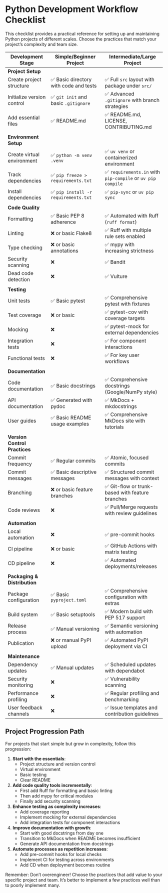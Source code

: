 # Python Development Workflow Checklist

This checklist provides a practical reference for setting up and maintaining Python projects of different scales. Choose the practices that match your project's complexity and team size.

| Development Stage | Simple/Beginner Project | Intermediate/Large Project |
|-------------------|-------------------------|----------------------------|
| **Project Setup** | | |
| Create project structure | ✅ Basic directory with code and tests | ✅ Full `src` layout with package under `src/` |
| Initialize version control | ✅ `git init` and basic `.gitignore` | ✅ Advanced `.gitignore` with branch strategies |
| Add essential files | ✅ README.md | ✅ README.md, LICENSE, CONTRIBUTING.md |
| | | |
| **Environment Setup** | | |
| Create virtual environment | ✅ `python -m venv .venv` | ✅ `uv venv` or containerized environment |
| Track dependencies | ✅ `pip freeze > requirements.txt` | ✅ `requirements.in` with `pip-compile` or `uv pip compile` |
| Install dependencies | ✅ `pip install -r requirements.txt` | ✅ `pip-sync` or `uv pip sync` |
| | | |
| **Code Quality** | | |
| Formatting | ✅ Basic PEP 8 adherence | ✅ Automated with Ruff (`ruff format`) |
| Linting | ❌ or basic Flake8 | ✅ Ruff with multiple rule sets enabled |
| Type checking | ❌ or basic annotations | ✅ mypy with increasing strictness |
| Security scanning | ❌ | ✅ Bandit |
| Dead code detection | ❌ | ✅ Vulture |
| | | |
| **Testing** | | |
| Unit tests | ✅ Basic pytest | ✅ Comprehensive pytest with fixtures |
| Test coverage | ❌ or basic | ✅ pytest-cov with coverage targets |
| Mocking | ❌ | ✅ pytest-mock for external dependencies |
| Integration tests | ❌ | ✅ For component interactions |
| Functional tests | ❌ | ✅ For key user workflows |
| | | |
| **Documentation** | | |
| Code documentation | ✅ Basic docstrings | ✅ Comprehensive docstrings (Google/NumPy style) |
| API documentation | ✅ Generated with pydoc | ✅ MkDocs + mkdocstrings |
| User guides | ✅ Basic README usage examples | ✅ Comprehensive MkDocs site with tutorials |
| | | |
| **Version Control Practices** | | |
| Commit frequency | ✅ Regular commits | ✅ Atomic, focused commits |
| Commit messages | ✅ Basic descriptive messages | ✅ Structured commit messages with context |
| Branching | ❌ or basic feature branches | ✅ Git-flow or trunk-based with feature branches |
| Code reviews | ❌ | ✅ Pull/Merge requests with review guidelines |
| | | |
| **Automation** | | |
| Local automation | ❌ | ✅ pre-commit hooks |
| CI pipeline | ❌ or basic | ✅ GitHub Actions with matrix testing |
| CD pipeline | ❌ | ✅ Automated deployments/releases |
| | | |
| **Packaging & Distribution** | | |
| Package configuration | ✅ Basic `pyproject.toml` | ✅ Comprehensive configuration with extras |
| Build system | ✅ Basic setuptools | ✅ Modern build with PEP 517 support |
| Release process | ✅ Manual versioning | ✅ Semantic versioning with automation |
| Publication | ❌ or manual PyPI upload | ✅ Automated PyPI deployment via CI |
| | | |
| **Maintenance** | | |
| Dependency updates | ✅ Manual updates | ✅ Scheduled updates with dependabot |
| Security monitoring | ❌ | ✅ Vulnerability scanning |
| Performance profiling | ❌ | ✅ Regular profiling and benchmarking |
| User feedback channels | ❌ | ✅ Issue templates and contribution guidelines |

## Project Progression Path

For projects that start simple but grow in complexity, follow this progression:

1. **Start with the essentials**:
   - Project structure and version control
   - Virtual environment
   - Basic testing
   - Clear README

2. **Add code quality tools incrementally**:
   - First add Ruff for formatting and basic linting
   - Then add mypy for critical modules
   - Finally add security scanning

3. **Enhance testing as complexity increases**:
   - Add coverage reporting
   - Implement mocking for external dependencies
   - Add integration tests for component interactions

4. **Improve documentation with growth**:
   - Start with good docstrings from day one
   - Transition to MkDocs when README becomes insufficient
   - Generate API documentation from docstrings

5. **Automate processes as repetition increases**:
   - Add pre-commit hooks for local checks
   - Implement CI for testing across environments
   - Add CD when deployment becomes routine

Remember: Don't overengineer! Choose the practices that add value to your specific project and team. It's better to implement a few practices well than to poorly implement many.
